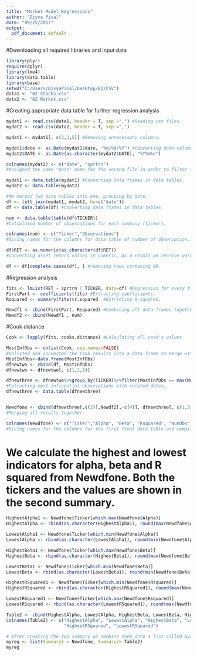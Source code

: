 ```yaml
---
title: "Market Model Regressions"
author: "Diyva Pisal"
date: "09/25/2017"
output:
  pdf_document: default
---
```


#Downloading all required libraries and input data
```r
library(plyr)
require(dplyr)
library(lme4)
library(data.table)
library(base)
setwd("C:/Users/DivyaPisal/Desktop/B2/CSV")
data1 <- "B2 Stocks.csv"
data2 <- "B2 Market.csv"
```
#Creating appropriate data table for further regression analysis
```r
mydat1 <- read.csv(data1, header = T, sep =",") #Reading csv files.
mydat2 <- read.csv(data2, header = T, sep =",")

mydat1 <- mydat1[, c(2,3,5)] #Removing unnecessary columns.

mydat1$date <- as.Date(mydat1$date, "%m/%d/%Y") #Converting date columns into date format.
mydat2$DATE <- as.Date(as.character(mydat2$DATE), "%Y%m%d")

colnames(mydat2) <- c("date", "sprtrn") 
#Assigned the same "date" name for the second file in order to filter them later.

mydat1 <- data.table(mydat1) #Converting data frames in data tables.
mydat2 <- data.table(mydat2)

#We merged two data tables into one, grouping by date.
df <- left_join(mydat1, mydat2, by=c("date")) 
df <- data.table(df) #Converting data frames in data tables.

num <- data.table(table(df$TICKER))
#Calculated number of observations for each company (ticker).

colnames(num) <- c("Ticker","Observations") 
#Giving names for the columns for data table of number of observation.

df$RET <- as.numeric(as.character(df$RET)) 
#Converting asset return values in numeric. As a result we receive warning that NA were created.

df <- df[complete.cases(df), ] #removing rows contaning NA.
```
#Regression analysis
```r
fits <- lmList(RET ~ sprtrn | TICKER, data=df) #Regression for every firm.
FirstPart <- coefficients(fits) #Extracting coefficients.
Rsquared <- summary(fits)$r.squared  #Extracting R-squared.

Newdf1 <- cbind(FirstPart, Rsquared) #Combining all data frames together.
Newdf2 <- cbind(Newdf1 , num)
```
#Cook distance
```r
Cook <- lapply(fits, cooks.distance) #Calculating all cook's values

MostInfObs <- unlist(Cook, use.names=FALSE) 
#Unlisted and converted the Cook results into a data frame to merge with df table.
MostInfObs<-data.frame(MostInfObs)
dfnewtwo <- cbind(df, MostInfObs)
dfnewtwo <- dfnewtwo[, c(1,2,5)]

dfnewthree <- dfnewtwo%>%group_by(TICKER)%>%filter(MostInfObs == max(MostInfObs))%>%arrange(TICKER) 
#Extracting most influential observations with related dates.
dfnewthree <- data.table(dfnewthree)


Newdfone <- cbind(dfnewthree[,c(2)],Newdf2[,-c(4)], dfnewthree[, c(1,3)]) 
#Merging all results together.

colnames(Newdfone) <- c("Ticker","Alpha", "Beta", "Rsquared", "NumObs","Dates","MostInfluentialObs")
#Giving names for the columns for the first final data table and compile it.

```
# We calculate the highest and lowest indicators for alpha, beta and R squared from Newdfone. Both the tickers and the values are shown in the second summary. 
```r
HighestAlpha1 <- Newdfone$Ticker[which.max(Newdfone$Alpha)] 
HighestAlpha <- rbind(as.character(HighestAlpha1), round(max(Newdfone$Alpha), digits=6))

LowestAlpha1 <- Newdfone$Ticker[which.min(Newdfone$Alpha)]
LowestAlpha <- rbind(as.character(LowestAlpha1), round(min(Newdfone$Alpha), digits=6))

HighestBeta1 <- Newdfone$Ticker[which.max(Newdfone$Beta)]
HighestBeta <- rbind(as.character(HighestBeta1), round(max(Newdfone$Beta), digits=6))

LowestBeta1 <- Newdfone$Ticker[which.min(Newdfone$Beta)]
LowestBeta <- rbind(as.character(LowestBeta1), round(min(Newdfone$Beta), digits=6))

HighestRSquared1 <- Newdfone$Ticker[which.min(Newdfone$Rsquared)]
HighestRSquared <- rbind(as.character(HighestRSquared1), round(max(Newdfone$Rsquared), digits=6))

LowestRSquared1 <- Newdfone$Ticker[which.max(Newdfone$Rsquared)]
LowestRSquared <- rbind(as.character(LowestRSquared1), round(max(Newdfone$Rsquared), digits=6))

Table2 <- cbind(HighestAlpha, LowestAlpha, HighestBeta, LowestBeta, HighestRSquared, LowestRSquared)
colnames(Table2) <- c("HighestAlpha", "LowestAlpha", "HighestBeta", "LowestBeta", 
                      "HighestRSquared", "LowestRSquared")

# After creating the two summary we combine them into a list called myreg.
myreg <- list(Summary1 = Newdfone, Summary2= Table2)
myreg
```
